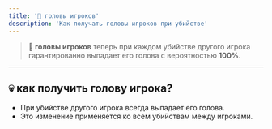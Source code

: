 ```yaml
---
title: '👨 головы игроков'
description: 'Как получать головы игроков при убийстве'
---
```


> **👨 головы игроков**
> теперь при каждом убийстве другого игрока гарантированно выпадает его голова с вероятностью **100%**.

---

## 💀 как получить голову игрока?

- При убийстве другого игрока всегда выпадает его голова.
- Это изменение применяется ко всем убийствам между игроками.
